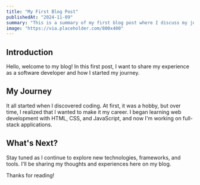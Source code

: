 ```yaml
---
title: "My First Blog Post"
publishedAt: "2024-11-09"
summary: "This is a summary of my first blog post where I discuss my journey in software development."
image: "https://via.placeholder.com/800x400"
---
```


## Introduction

Hello, welcome to my blog! In this first post, I want to share my experience as a software developer and how I started my journey.

## My Journey

It all started when I discovered coding. At first, it was a hobby, but over time, I realized that I wanted to make it my career. I began learning web development with HTML, CSS, and JavaScript, and now I'm working on full-stack applications.

## What's Next?

Stay tuned as I continue to explore new technologies, frameworks, and tools. I'll be sharing my thoughts and experiences here on my blog.

Thanks for reading!
